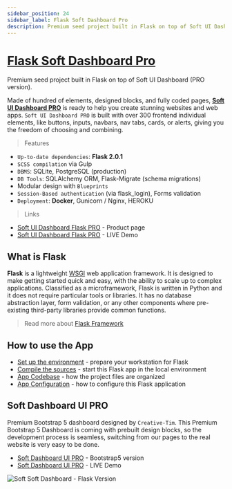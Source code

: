 ```yaml
---
sidebar_position: 24
sidebar_label: Flask Soft Dashboard Pro
description: Premium seed project built in Flask on top of Soft UI Dashboard (PRO version).
---
```


# [Flask Soft Dashboard Pro](https://appseed.us/product/soft-ui-dashboard-pro/flask/)

<SubHeading> Premium seed project built in Flask on top of Soft UI Dashboard (PRO version).</SubHeading>

Made of hundred of elements, designed blocks, and fully coded pages, [**Soft UI Dashboard PRO**](https://appseed.us/product/flask-soft-ui-dashboard-pro) is ready to help you create stunning websites and web apps. `Soft UI Dashboard PRO` is built with over 300 frontend individual elements, like buttons, inputs, navbars, nav tabs, cards, or alerts, giving you the freedom of choosing and combining.

> Features

- `Up-to-date dependencies`: **Flask 2.0.1**
- `SCSS compilation` via Gulp
- `DBMS`: SQLite, PostgreSQL (production)
- `DB Tools`: SQLAlchemy ORM, Flask-Migrate (schema migrations)
- Modular design with `Blueprints`
- `Session-Based authentication` (via flask_login), Forms validation
- `Deployment`: **Docker**, Gunicorn / Nginx, HEROKU

> Links

- [Soft UI Dashboard Flask PRO](https://appseed.us/product/soft-ui-dashboard-pro/flask/) - Product page
- [Soft UI Dashboard Flask PRO](https://flask-soft-ui-dashboard-pro.appseed-srv1.com/) - LIVE Demo

## What is Flask

**Flask** is a lightweight [WSGI](../../content/what-is/wsgi.mdx) web application framework. It is designed to make getting started quick and easy, with the ability to scale up to complex applications. Classified as a microframework, Flask is written in Python and it does not require particular tools or libraries. It has no database abstraction layer, form validation, or any other components where pre-existing third-party libraries provide common functions.

> Read more about [Flask Framework](../../content/what-is/flask.mdx)

## How to use the App

- [Set up the environment](../../boilerplate-code/flask-dashboard.mdx#environment) - prepare your workstation for Flask
- [Compile the sources](../../boilerplate-code/flask-dashboard.mdx#build-the-app) - start this Flask app in the local environment
- [App Codebase](../../boilerplate-code/flask-dashboard.mdx#app-codebase-simplified) - how the project files are organized
- [App Configuration](../../boilerplate-code/flask-dashboard.mdx#app-configuration) - how to configure this Flask application

## Soft Dashboard UI PRO

Premium Bootstrap 5 dashboard designed by `Creative-Tim`. This Premium Bootstrap 5 Dashboard is coming with prebuilt design blocks, so the development process is seamless, switching from our pages to the real website is very easy to be done.

- [Soft Dashboard UI PRO](https://www.creative-tim.com/product/soft-ui-dashboard-pro?AFFILIATE=128200) - Bootstrap5 version
- [Soft Dashboard UI PRO](https://demos.creative-tim.com/soft-ui-dashboard-pro/pages/dashboards/default.html?AFFILIATE=128200) - LIVE Demo

![Soft Soft Dashboard - Flask Version](../../../static/assets/soft-ui-dashboard-pro-screen-xs.png)
